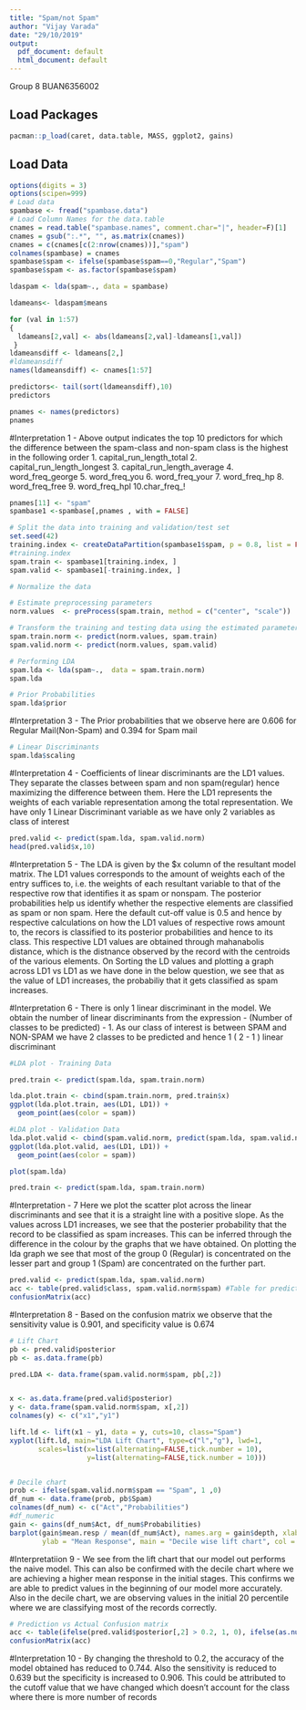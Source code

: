 ---
title: "Spam/not Spam"
author: "Vijay Varada"
date: "29/10/2019"
output:
  pdf_document: default
  html_document: default
---

Group 8 BUAN6356002

## Load Packages
```{r loadpackages, warning=FALSE, message=FALSE}
pacman::p_load(caret, data.table, MASS, ggplot2, gains)
```

## Load Data
```{r}
options(digits = 3)
options(scipen=999)
# Load data
spambase <- fread("spambase.data")
# Load Column Names for the data.table
cnames = read.table("spambase.names", comment.char="|", header=F)[1]
cnames = gsub(":.*", "", as.matrix(cnames))
cnames = c(cnames[c(2:nrow(cnames))],"spam")
colnames(spambase) = cnames
spambase$spam <- ifelse(spambase$spam==0,"Regular","Spam")
spambase$spam <- as.factor(spambase$spam)

```


```{r Identifying top 10 predictors}
ldaspam <- lda(spam~., data = spambase)

ldameans<- ldaspam$means

for (val in 1:57)
{ 
  ldameans[2,val] <- abs(ldameans[2,val]-ldameans[1,val])
 }
ldameansdiff <- ldameans[2,]
#ldameansdiff
names(ldameansdiff) <- cnames[1:57]

predictors<- tail(sort(ldameansdiff),10)
predictors

pnames <- names(predictors)
pnames
```
#Interpretation 1 - Above output indicates the top 10 predictors for which the difference between the spam-class and
 non-spam class is the highest in the following order
 1. capital_run_length_total
 2. capital_run_length_longest
 3. capital_run_length_average
 4. word_freq_george
 5. word_freq_you
 6. word_freq_your
 7. word_freq_hp
 8. word_freq_free
 9. word_freq_hpl
 10.char_freq_!

```{r Partition}
pnames[11] <- "spam"
spambase1 <-spambase[,pnames , with = FALSE]

# Split the data into training and validation/test set
set.seed(42)
training.index <- createDataPartition(spambase1$spam, p = 0.8, list = FALSE)
#training.index
spam.train <- spambase1[training.index, ]
spam.valid <- spambase1[-training.index, ]

# Normalize the data

# Estimate preprocessing parameters
norm.values  <- preProcess(spam.train, method = c("center", "scale"))

# Transform the training and testing data using the estimated parameters
spam.train.norm <- predict(norm.values, spam.train)
spam.valid.norm <- predict(norm.values, spam.valid)

```


```{r Performing LDA}
# Performing LDA
spam.lda <- lda(spam~.,  data = spam.train.norm)
spam.lda
```


```{r Prior Probabilities}
# Prior Probabilities
spam.lda$prior
```
#Interpretation 3 - The Prior probabilities that we observe here are 0.606 for Regular Mail(Non-Spam) and 0.394 for 
Spam mail


```{r }
# Linear Discriminants
spam.lda$scaling
```
#Interpretation 4 -  Coefficients of linear discriminants are the LD1 values. They separate the classes between spam
and non spam(regular) hence maximizing the difference between them. Here the LD1 represents the weights of each 
variable representation among the total representation. We have only 1 Linear Discriminant variable as we have only 
2 variables as class of interest


```{r }
pred.valid <- predict(spam.lda, spam.valid.norm)
head(pred.valid$x,10)
```
#Interpretation 5 - The LDA is given by the $x column of the resultant model matrix. The LD1 values corresponds to 
the amount of weights each of the entry suffices to, i.e. the weights of each resultant variable to that of the 
respective row that identifies it as spam or nonspam. The posterior probabilities help us identify whether the 
respective elements are classified as spam or non spam. Here the default cut-off value is 0.5 and hence by 
respective calculations on how the LD1 values of respective rows amount to, the recors is classified to its 
posterior probabilities and hence to its class. This respective LD1 values are obtained through mahanabolis distance,
which is the distnance observed by the record with the centroids of the various elements. On Sorting the LD values
and plotting a graph across LD1 vs LD1 as we have done in the below question, we see that as the value of LD1
increases, the probabiliy that it gets classified as spam increases.



#Interpretation 6 - There is only 1 linear discriminant in the model. We obtain the number of linear discriminants
from the expression - (Number of classes to be predicted) - 1. As our class of interest is between SPAM and NON-SPAM
we have 2 classes to be predicted and hence 1 ( 2 - 1 ) linear discriminant



```{r }
#LDA plot - Training Data

pred.train <- predict(spam.lda, spam.train.norm)

lda.plot.train <- cbind(spam.train.norm, pred.train$x)
ggplot(lda.plot.train, aes(LD1, LD1)) +
  geom_point(aes(color = spam))

#LDA plot - Validation Data
lda.plot.valid <- cbind(spam.valid.norm, predict(spam.lda, spam.valid.norm)$x)
ggplot(lda.plot.valid, aes(LD1, LD1)) +
  geom_point(aes(color = spam))

plot(spam.lda)

pred.train <- predict(spam.lda, spam.train.norm)

```

#Interpretation - 7 Here we plot the scatter plot across the linear discriminants and see that it is a straight 
line with a positive slope. As the values across LD1 increases, we see that the posterier probability that the record
to be classified as spam increases. This can be inferred through the difference in the colour by the graphs that we 
have obtained. On plotting the lda graph we see that most of the group 0 (Regular) is concentrated on the lesser part
and group 1 (Spam) are concentrated on the further part.


```{r }
pred.valid <- predict(spam.lda, spam.valid.norm)
acc <- table(pred.valid$class, spam.valid.norm$spam) #Table for predicted vs actual
confusionMatrix(acc)
```
#Interpretation 8 - Based on the confusion matrix we observe that the sensitivity value is 0.901, and specificity 
value is 0.674


```{r}
# Lift Chart
pb <- pred.valid$posterior
pb <- as.data.frame(pb)

pred.LDA <- data.frame(spam.valid.norm$spam, pb[,2])


x <- as.data.frame(pred.valid$posterior)
y <- data.frame(spam.valid.norm$spam, x[,2])
colnames(y) <- c("x1","y1")

lift.ld <- lift(x1 ~ y1, data = y, cuts=10, class="Spam")
xyplot(lift.ld, main="LDA Lift Chart", type=c("l","g"), lwd=1,
       scales=list(x=list(alternating=FALSE,tick.number = 10),
                   y=list(alternating=FALSE,tick.number = 10)))


# Decile chart
prob <- ifelse(spam.valid.norm$spam == "Spam", 1 ,0)
df_num <- data.frame(prob, pb$Spam)
colnames(df_num) <- c("Act","Probabilities")
#df_numeric
gain <- gains(df_num$Act, df_num$Probabilities)
barplot(gain$mean.resp / mean(df_num$Act), names.arg = gain$depth, xlab = "Percentile", space = 1.3,
        ylab = "Mean Response", main = "Decile wise lift chart", col = "seagreen", border = NA)
```
#Interpretatiion 9 - We see from the lift chart that our model out performs the naive model. This can also be
confirmed with the decile chart where we are achieving a higher mean response in the initial stages. This confirms
we are able to predict values in the beginning of our model more accurately. Also in the decile chart, we are 
observing values in the initial 20 percentile where we are classifying most of the records correctly.

```{r }
# Prediction vs Actual Confusion matrix
acc <- table(ifelse(pred.valid$posterior[,2] > 0.2, 1, 0), ifelse(as.numeric(spam.valid.norm$spam) >1 , 1, 0))
confusionMatrix(acc)
```
#Interpretation 10 - By changing the threshold to 0.2, the accuracy of the model obtained has reduced to 0.744. Also
the sensitivity is reduced to 0.639 but the specificity is increased to 0.906. This could be attributed to the cutoff
value that we have changed which doesn't account for the class where there is more number of records